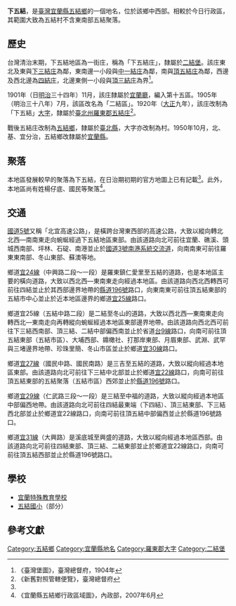 {{noteTA
|1 = zh-cn:庄; zh-hk:庄; zh-tw:庄;
}}
'''下五結'''，是[[臺灣|臺灣]][[宜蘭縣|宜蘭縣]][[五結鄉|五結鄉]]的一個地名，位於該鄉中西部。相較於今日行政區，其範圍大致為五結村不含東南部五結聚落。

==歷史==
台灣清治末期，下五結地區為一街庄，稱為「下五結庄」，隸屬於[[二結堡|二結堡]]。該庄東北及東與[[下三結庄|下三結庄]]為鄰，東南邊一小段與[[中一結庄|中一結庄]]為鄰，南與[[頂五結庄|頂五結庄]]為鄰，西邊及西北邊為[[四結_(五結鄉)|四結庄]]，北邊東側一小段與[[頂三結庄|頂三結庄]]為界<ref name="臺灣堡圖">《臺灣堡圖》，臺灣總督府，1904年</ref>。

1901年（日[[明治|明治]]三十四年）11月，該庄隸屬於[[宜蘭廳|宜蘭廳]]，編入第十五區。1905年（明治三十八年）7月，該區改名為「二結區」。1920年（[[大正|大正]]九年），該庄改制為「下五結」[[大字|大字]]，隸屬於[[臺北州|臺北州]][[羅東郡|羅東郡]][[五結庄|五結庄]]<ref>《新舊對照管轄便覽》，臺灣總督府</ref>。

戰後五結庄改制為[[五結鄉|五結鄉]]，隸屬於[[臺北縣|臺北縣]]，大字亦改制為村。1950年10月，北、基、宜分治，五結鄉改隸屬於[[宜蘭縣|宜蘭縣]]。

==聚落==
本地區發展較早的聚落為下五結，在日治期初期的官方地圖上已有記載<ref name="臺灣堡圖"/>。此外，本地區尚有姓楊仔底、國民等聚落<ref>《宜蘭縣五結鄉行政區域圖》，內政部，2007年6月</ref>。

==交通==
[[蔣渭水高速公路|國道5號]]又稱「北宜高速公路」，是橫跨台灣東西部的高速公路，大致以縱向轉北北西—南南東走向蜿蜒經過下五結地區東部。由該道路向北可前往宜蘭、礁溪、頭城西南部、坪林、石碇、南港並止於[[福爾摩沙高速公路|國道3號]][[南港系統交流道|南港系統交流道]]，向南南東可前往羅東東南部、冬山東部、蘇澳等地。

鄉道[[宜24線|宜24線]]（中興路二段～一段）是羅東鎮仁愛里至五結的道路，也是本地區主要的橫向道路，大致以西北西—東南東走向經過本地區。由該道路向西北西轉西可前往四結並止於其西部邊界地帶的[[縣道196號|縣道196號]]路口，向東南東可前往頂五結東部的五結市中心並止於近本地區邊界的鄉道[[宜25線|宜25線]]路口。

鄉道宜25線（五結中路二段）是二結至冬山的道路，大致以西北西—東南東走向轉西北—東南走向再轉縱向蜿蜒經過本地區東部邊界地帶。由該道路向西北西可前往下三結西南部、頂三結、二結中部偏西南並止於省道[[台9線|台9線]]路口，向南可前往頂五結東部（五結市區）、大埔西部、鐤橄社、打那岸東部、月眉東部、武淵、武罕與三堵邊界地帶、珍珠里簡、冬山市區並止於鄉道[[宜30線|宜30線]]路口。

鄉道[[宜27線|宜27線]]（國民中路、國民南路）是三吉至五結的道路，大致以縱向經過本地區東部。由該道路向北可前往下三結中北部並止於鄉道[[宜22線|宜22線]]路口，向南可前往頂五結東部的五結聚落（五結市區）西郊並止於[[縣道196號|縣道196號]]路口。

鄉道[[宜29線|宜29線]]（仁武路三段～一段）是三結至中福的道路，大致以縱向經過本地區中部偏西地帶。由該道路向北可前往四結最東端（下四結）、頂三結東部、下三結西北部並止於鄉道宜22線路口，向南可前往頂五結中部偏西並止於縣道196號路口。

鄉道[[宜31線|宜31線]]（大興路）是溪底城至興盛的道路，大致以縱向經過本地區西部。由該道路向北可前往四結東部、頂三結、二結東部並止於鄉道宜22線路口，向南可前往頂五結西部並止於縣道196號路口。

==學校==
*[[宜蘭特殊教育學校|宜蘭特殊教育學校]]
*[[五結國小|五結國小]]（部分）

==參考文獻==
{{reflist}}

{{羅東郡}}

[[Category:五結鄉|Category:五結鄉]]
[[Category:宜蘭縣地名|Category:宜蘭縣地名]]
[[Category:羅東郡大字|Category:羅東郡大字]]
[[Category:二結堡|Category:二結堡]]